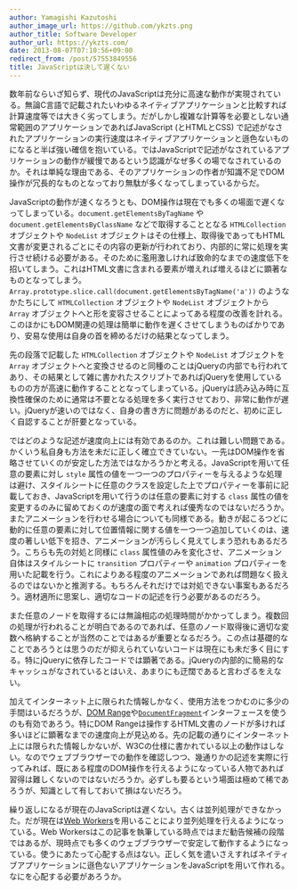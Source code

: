```yaml
---
author: Yamagishi Kazutoshi
author_image_url: https://github.com/ykzts.png
author_title: Software Developer
author_url: https://ykzts.com/
date: 2013-08-07T07:10:56+09:00
redirect_from: /post/57553849556
title: JavaScriptは決して遅くない
---
```


数年前ならいざ知らず、現代のJavaScriptは充分に高速な動作が実現されている。無論C言語で記載されたいわゆるネイティブアプリケーションと比較すれば計算速度等では大きく劣ってしまう。だがしかし複雑な計算等を必要としない通常範囲のアプリケーションであればJavaScript (とHTMLとCSS) で記述がなされたアプリケーションの実行速度はネイティブアプリケーションと遜色ないものになると半ば強い確信を抱いている。ではJavaScriptで記述がなされているアプリケーションの動作が緩慢であるという認識がなぜ多くの場でなされているのか。それは単純な理由である、そのアプリケーションの作者が知識不足でDOM操作が冗長的なものとなっており無駄が多くなってしまっているからだ。

<!--truncate-->

JavaScriptの動作が速くなろうとも、DOM操作は現在でも多くの場面で遅くなってしまっている。`document.getElementsByTagName` や `document.getElementsByClassName` などで取得することとなる `HTMLCollection` オブジェクトや `NodeList` オブジェクトはその仕様上、取得後であってもHTML文書が変更されるごとにその内容の更新が行われており、内部的に常に処理を実行させ続ける必要がある。そのために濫用激しければ致命的なまでの速度低下を招いてしまう。これはHTML文書に含まれる要素が増えれば増えるほどに顕著なものとなってしまう。`Array.prototype.slice.call(document.getElementsByTagName('a'))` のようなかたちにして `HTMLCollection` オブジェクトや `NodeList` オブジェクトから `Array` オブジェクトへと形を変容させることによってある程度の改善を計れる。このほかにもDOM関連の処理は簡単に動作を遅くさせてしまうものばかりであり、安易な使用は自身の首を締めるだけの結果となってしまう。

先の段落で記載した `HTMLCollection` オブジェクトや `NodeList` オブジェクトを `Array` オブジェクトへと変換させるのと同種のことはjQueryの内部でも行われてあり、その結果として雑に書かれたスクリプトであればjQueryを使用しているものの方が高速に動作することとなってしまっている。jQueryは読み込み時に互換性確保のために通常は不要となる処理を多く実行させており、非常に動作が遅い。jQueryが速いのではなく、自身の書き方に問題があるのだと、初めに正しく自認することが肝要となっている。

ではどのような記述が速度向上には有効であるのか。これは難しい問題である。かくいう私自身も方法を未だに正しく確立できていない。一先はDOM操作を省略させていくのが安定した方法ではなかろうかと考える。JavaScriptを用いて任意の要素に対し `style` 属性の値を一つ一つのプロパティーを与えるような処理は避け、スタイルシートに任意のクラスを設定した上でプロパティーを事前に記載しておき、JavaScriptを用いて行うのは任意の要素に対する `class` 属性の値を変更するのみに留めておくのが速度の面で考えれば優秀なのではないだろうか。またアニメーションを行わせる場合についても同様である。動きが起こるつどに動的に任意の要素に対して位置情報に関する値を一つ一つ追加していくのは、速度の著しい低下を招き、アニメーションが汚らしく見えてしまう恐れもあるだろう。こちらも先の対処と同様に `class` 属性値のみを変化させ、アニメーション自体はスタイルシートに `transition` プロパティーや `animation` プロパティーを用いた記載を行う。これによりある程度のアニメーションであれば問題なく扱えるのではないかと推測する。もちろんそれだけでは対処できない事案もあるだろう。適材適所に思案し、適切なコードの記述を行う必要があるのだろう。

また任意のノードを取得するには無論相応の処理時間がかかってしまう。複数回の処理が行われることが明白であるのであれば、任意のノード取得後に適切な変数へ格納することが当然のことではあるが重要となるだろう。この点は基礎的なことであろうとは思うのだが抑えられていないコードは現在にも未だ多く目にする。特にjQueryに依存したコードでは顕著である。jQueryの内部的に簡易的なキャッシュがなされているとはいえ、あまりにも迂闊であると言わざるをえない。

加えてインターネット上に限られた情報しかなく、使用方法をつかむのに多少の手間はいるだろうが、[DOM Range](http://www.w3.org/TR/DOM-Level-2-Traversal-Range/ranges.html)や[`DocumentFragment`](http://www.w3.org/TR/2004/REC-DOM-Level-3-Core-20040407/core.html#ID-B63ED1A3)インターフェースを使うのも有効であろう。特にDOM Rangeは操作するHTML文書のノードが多ければ多いほどに顕著なまでの速度向上が見込める。先の記載の通りにインターネット上には限られた情報しかないが、W3Cの仕様に書かれている以上の動作はしない。なのでウェブブラウザーでの動作を確認しつつ、幾通りかの記述を実際に行ってみれば、既にある程度のDOM操作を行えるようになっている人物であれば習得は難しくないのではないだろうか。必ずしも要るという場面は極めて稀であろうが、知識として有しておいて損はないだろう。

繰り返しになるが現在のJavaScriptは遅くない。古くは並列処理ができなかった。だが現在は[Web Workers](http://www.w3.org/TR/workers/)を用いることにより並列処理を行えるようになっている。Web Workersはこの記事を執筆している時点ではまだ勧告候補の段階ではあるが、現時点でも多くのウェブブラウザーで安定して動作するようになっている。使うにあたって心配する点はない。正しく気を遣いさえすればネイティブアプリケーションに遜色ないアプリケーションをJavaScriptを用いて作れる。なにを心配する必要があろうか。
